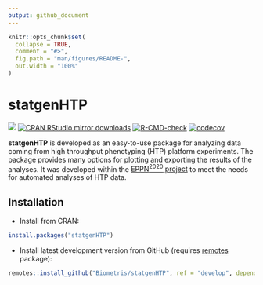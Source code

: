 ```yaml
---
output: github_document
---
```


<!-- README.md is generated from README.Rmd. Please edit that file -->

```r
knitr::opts_chunk$set(
  collapse = TRUE,
  comment = "#>",
  fig.path = "man/figures/README-",
  out.width = "100%"
)
```

# statgenHTP

[![](https://www.r-pkg.org/badges/version/statgenHTP)](https://www.r-pkg.org/pkg/statgenHTP)
[![CRAN RStudio mirror downloads](https://cranlogs.r-pkg.org/badges/statgenHTP)](https://www.r-pkg.org/pkg/statgenHTP)
[![R-CMD-check](https://github.com/Biometris/statgenHTP/workflows/R-CMD-check/badge.svg)](https://github.com/Biometris/statgenHTP/actions?workflow=R-CMD-check)
[![codecov](https://codecov.io/gh/Biometris/statgenHTP/branch/main/graph/badge.svg)](https://app.codecov.io/gh/Biometris/statgenHTP)


**statgenHTP** is developed as an easy-to-use package for analyzing data coming 
from high throughput phenotyping (HTP) platform experiments. The package provides many options for plotting and exporting the results of the analyses. It was developed within the [EPPN^2020^ project](https://cordis.europa.eu/project/id/731013/) to meet the needs for automated analyses of HTP data.

## Installation

* Install from CRAN:

```r
install.packages("statgenHTP")
```

* Install latest development version from GitHub (requires [remotes](https://github.com/r-lib/remotes) package):

```r
remotes::install_github("Biometris/statgenHTP", ref = "develop", dependencies = TRUE)
```
